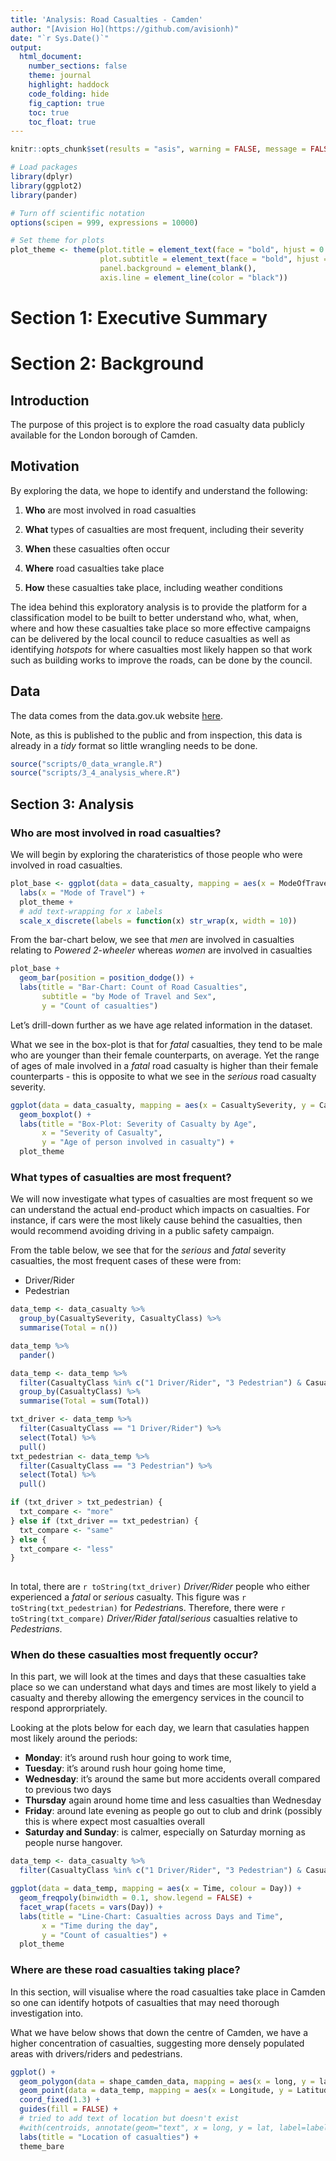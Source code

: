 ```yaml
---
title: 'Analysis: Road Casualties - Camden'
author: "[Avision Ho](https://github.com/avisionh)"
date: "`r Sys.Date()`"
output: 
  html_document:
    number_sections: false
    theme: journal
    highlight: haddock
    code_folding: hide
    fig_caption: true
    toc: true
    toc_float: true
---
```


```r
knitr::opts_chunk$set(results = "asis", warning = FALSE, message = FALSE)

# Load packages
library(dplyr)
library(ggplot2)
library(pander)

# Turn off scientific notation
options(scipen = 999, expressions = 10000)

# Set theme for plots
plot_theme <- theme(plot.title = element_text(face = "bold", hjust = 0.5),
                    plot.subtitle = element_text(face = "bold", hjust = 0.5),
                    panel.background = element_blank(),
                    axis.line = element_line(color = "black"))

```

# Section 1: Executive Summary

# Section 2: Background

## Introduction
The purpose of this project is to explore the road casualty data publicly available for the London borough of Camden.

## Motivation
By exploring the data, we hope to identify and understand the following:

1. **Who** are most involved in road casualties

1. **What** types of casualties are most frequent, including their severity

1. **When** these casualties often occur 

1. **Where** road casualties take place

1. **How** these casualties take place, including weather conditions

The idea behind this exploratory analysis is to provide the platform for a classification model to be built to better understand who, what, when, where and how these casualties take place so more effective campaigns can be delivered by the local council to reduce casualties as well as identifying *hotspots* for where casualties most likely happen so that work such as building works to improve the roads, can be done by the council.

## Data
The data comes from the data.gov.uk website [here](https://data.gov.uk/dataset/f36669c1-fe1f-4cbc-803c-db49675247c3/road-collision-casualties-in-camden).

Note, as this is published to the public and from inspection, this data is already in a *tidy* format so little wrangling needs to be done.
```r
source("scripts/0_data_wrangle.R")
source("scripts/3_4_analysis_where.R")
```

## Section 3: Analysis

### Who are most involved in road casualties?
We will begin by exploring the charateristics of those people who were involved in road casualties.

```r
plot_base <- ggplot(data = data_casualty, mapping = aes(x = ModeOfTravel, fill = CasualtySex)) +
  labs(x = "Mode of Travel") +
  plot_theme +
  # add text-wrapping for x labels
  scale_x_discrete(labels = function(x) str_wrap(x, width = 10))
```

From the bar-chart below, we see that *men* are involved in casualties relating to *Powered 2-wheeler* whereas *women* are involved in casualties

```r
plot_base +
  geom_bar(position = position_dodge()) +
  labs(title = "Bar-Chart: Count of Road Casualties", 
       subtitle = "by Mode of Travel and Sex",
       y = "Count of casualties")
```

Let's drill-down further as we have age related information in the dataset.

What we see in the box-plot is that for *fatal* casualties, they tend to be male who are younger than their female counterparts, on average. Yet the range of ages of male involved in a *fatal* road casualty is higher than their female counterparts - this is opposite to what we see in the *serious* road casualty severity.

```r
ggplot(data = data_casualty, mapping = aes(x = CasualtySeverity, y = CasualtyAge, fill = CasualtySex)) +
  geom_boxplot() +
  labs(title = "Box-Plot: Severity of Casualty by Age",
       x = "Severity of Casualty",
       y = "Age of person involved in casualty") + 
  plot_theme
```

### What types of casualties are most frequent?
We will now investigate what types of casualties are most frequent so we can understand the actual end-product which impacts on casualties. For instance, if cars were the most likely cause behind the casualties, then would recommend avoiding driving in a public safety campaign.

From the table below, we see that for the *serious* and *fatal* severity casualties, the most frequent cases of these were from:

- Driver/Rider
- Pedestrian

```r
data_temp <- data_casualty %>% 
  group_by(CasualtySeverity, CasualtyClass) %>% 
  summarise(Total = n()) 

data_temp %>% 
  pander()
```

```r
data_temp <- data_temp %>% 
  filter(CasualtyClass %in% c("1 Driver/Rider", "3 Pedestrian") & CasualtySeverity %in% c("1 Fatal", "2 Serious")) %>% 
  group_by(CasualtyClass) %>% 
  summarise(Total = sum(Total))

txt_driver <- data_temp %>% 
  filter(CasualtyClass == "1 Driver/Rider") %>% 
  select(Total) %>% 
  pull()
txt_pedestrian <- data_temp %>% 
  filter(CasualtyClass == "3 Pedestrian") %>% 
  select(Total) %>% 
  pull()

if (txt_driver > txt_pedestrian) {
  txt_compare <- "more"
} else if (txt_driver == txt_pedestrian) {
  txt_compare <- "same"
} else {
  txt_compare <- "less"
}
  
```

In total, there are `r toString(txt_driver)` *Driver/Rider* people who either experienced a *fatal* or *serious* casualty. This figure was `r toString(txt_pedestrian)` for *Pedestrian*s. Therefore, there were `r toString(txt_compare)` *Driver/Rider* *fatal*/*serious* casualties relative to *Pedestrians*.


### When do these casualties most frequently occur?
In this part, we will look at the times and days that these casualties take place so we can understand what days and times are most likely to yield a casualty and thereby allowing the emergency services in the council to respond approrpriately.

Looking at the plots below for each day, we learn that casulaties happen most likely around the periods:

- **Monday**: it's around rush hour going to work time,
- **Tuesday**: it's around rush hour going home time,
- **Wednesday**: it's around the same but more accidents overall compared to previous two days
- **Thursday** again around home time and less casualties than Wednesday
- **Friday**: around late evening as people go out to club and drink (possibly this is where expect most casualties overall
- **Saturday and Sunday**: is calmer, especially on Saturday morning as people nurse hangover.

```r
data_temp <- data_casualty %>% 
  filter(CasualtyClass %in% c("1 Driver/Rider", "3 Pedestrian") & CasualtySeverity %in% c("1 Fatal", "2 Serious")) 

ggplot(data = data_temp, mapping = aes(x = Time, colour = Day)) +
  geom_freqpoly(binwidth = 0.1, show.legend = FALSE) +
  facet_wrap(facets = vars(Day)) +
  labs(title = "Line-Chart: Casualties across Days and Time",
       x = "Time during the day",
       y = "Count of casualties") +
  plot_theme
```

### Where are these road casualties taking place?
In this section, will visualise where the road casualties take place in Camden so one can identify hotpots of casualties that may need thorough investigation into.

What we have below shows that down the centre of Camden, we have a higher concentration of casualties, suggesting more densely populated areas with drivers/riders and pedestrians.

```r
ggplot() + 
  geom_polygon(data = shape_camden_data, mapping = aes(x = long, y = lat, group = group, fill = id)) +
  geom_point(data = data_temp, mapping = aes(x = Longitude, y = Latitude)) +
  coord_fixed(1.3) +
  guides(fill = FALSE) +
  # tried to add text of location but doesn't exist
  #with(centroids, annotate(geom="text", x = long, y = lat, label=label, size=2)) +
  labs(title = "Location of casualties") +
  theme_bare
```

